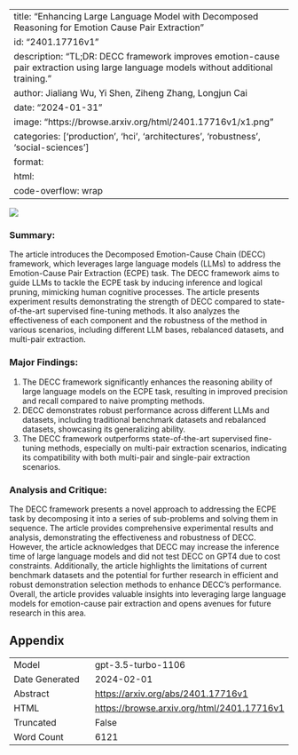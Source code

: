 
---
title: "Enhancing Large Language Model with Decomposed Reasoning for Emotion Cause Pair Extraction"
id: "2401.17716v1"
description: "TL;DR: DECC framework improves emotion-cause pair extraction using large language models without additional training."
author: Jialiang Wu, Yi Shen, Ziheng Zhang, Longjun Cai
date: "2024-01-31"
image: "https://browse.arxiv.org/html/2401.17716v1/x1.png"
categories: ['production', 'hci', 'architectures', 'robustness', 'social-sciences']
format:
  html:
    code-overflow: wrap
---

![](https://browse.arxiv.org/html/2401.17716v1/x1.png)

### **Summary:**
The article introduces the Decomposed Emotion-Cause Chain (DECC) framework, which leverages large language models (LLMs) to address the Emotion-Cause Pair Extraction (ECPE) task. The DECC framework aims to guide LLMs to tackle the ECPE task by inducing inference and logical pruning, mimicking human cognitive processes. The article presents experiment results demonstrating the strength of DECC compared to state-of-the-art supervised fine-tuning methods. It also analyzes the effectiveness of each component and the robustness of the method in various scenarios, including different LLM bases, rebalanced datasets, and multi-pair extraction.

### Major Findings:
1. The DECC framework significantly enhances the reasoning ability of large language models on the ECPE task, resulting in improved precision and recall compared to naive prompting methods.
2. DECC demonstrates robust performance across different LLMs and datasets, including traditional benchmark datasets and rebalanced datasets, showcasing its generalizing ability.
3. The DECC framework outperforms state-of-the-art supervised fine-tuning methods, especially on multi-pair extraction scenarios, indicating its compatibility with both multi-pair and single-pair extraction scenarios.

### Analysis and Critique:
The DECC framework presents a novel approach to addressing the ECPE task by decomposing it into a series of sub-problems and solving them in sequence. The article provides comprehensive experimental results and analysis, demonstrating the effectiveness and robustness of DECC. However, the article acknowledges that DECC may increase the inference time of large language models and did not test DECC on GPT4 due to cost constraints. Additionally, the article highlights the limitations of current benchmark datasets and the potential for further research in efficient and robust demonstration selection methods to enhance DECC's performance. Overall, the article provides valuable insights into leveraging large language models for emotion-cause pair extraction and opens avenues for future research in this area.

## Appendix

|          |          |
|----------|----------|
| Model     | gpt-3.5-turbo-1106       |
| Date Generated     | 2024-02-01       |
| Abstract | [https://arxiv.org/abs/2401.17716v1](https://arxiv.org/abs/2401.17716v1)        |
| HTML     | [https://browse.arxiv.org/html/2401.17716v1](https://browse.arxiv.org/html/2401.17716v1)       |
| Truncated       | False       |
| Word Count       | 6121       |